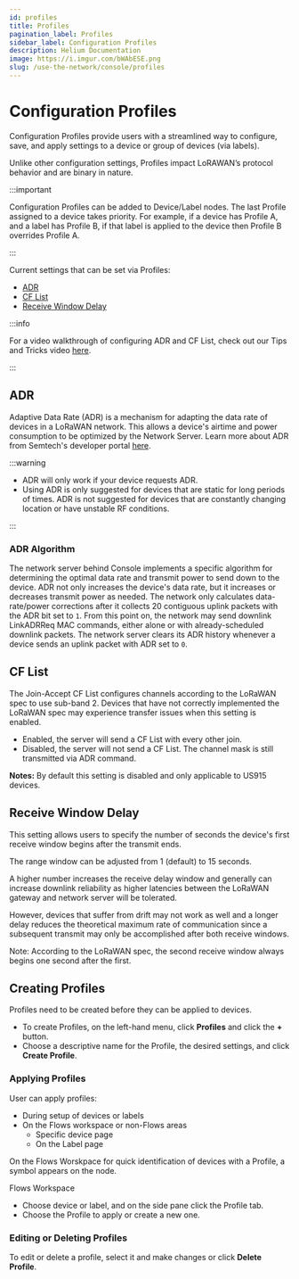 ```yaml
---
id: profiles
title: Profiles
pagination_label: Profiles
sidebar_label: Configuration Profiles
description: Helium Documentation
image: https://i.imgur.com/bWAbESE.png
slug: /use-the-network/console/profiles
---
```


# Configuration Profiles


Configuration Profiles provide users with a streamlined way to configure, save, and apply settings
to a device or group of devices (via labels).

Unlike other configuration settings, Profiles impact LoRAWAN’s protocol behavior and are binary in
nature.

:::important

Configuration Profiles can be added to Device/Label nodes. The last Profile assigned to a device
takes priority. For example, if a device has Profile A, and a label has Profile B, if that label is
applied to the device then Profile B overrides Profile A.

:::

Current settings that can be set via Profiles:

- [ADR](#adr)
- [CF List](#cf-list)
- [Receive Window Delay](#receive-window-delay)

:::info

For a video walkthrough of configuring ADR and CF List, check out our Tips and Tricks video
[here](https://youtu.be/xv8aM1oNIEs).

:::

## ADR

Adaptive Data Rate (ADR) is a mechanism for adapting the data rate of devices in a LoRaWAN network.
This allows a device's airtime and power consumption to be optimized by the Network Server. Learn
more about ADR from Semtech's developer portal
[here](https://lora-developers.semtech.com/library/tech-papers-and-guides/understanding-adr/).

:::warning

- ADR will only work if your device requests ADR.
- Using ADR is only suggested for devices that are static for long periods of times. ADR is not
  suggested for devices that are constantly changing location or have unstable RF conditions.

:::

### ADR Algorithm

The network server behind Console implements a specific algorithm for determining the optimal data
rate and transmit power to send down to the device. ADR not only increases the device's data rate,
but it increases or decreases transmit power as needed. The network only calculates data-rate/power
corrections after it collects 20 contiguous uplink packets with the ADR bit set to `1`. From this
point on, the network may send downlink LinkADRReq MAC commands, either alone or with
already-scheduled downlink packets. The network server clears its ADR history whenever a device
sends an uplink packet with ADR set to `0`.

## CF List

The Join-Accept CF List configures channels according to the LoRaWAN spec to use sub-band 2. Devices
that have not correctly implemented the LoRaWAN spec may experience transfer issues when this
setting is enabled.

- Enabled, the server will send a CF List with every other join.
- Disabled, the server will not send a CF List. The channel mask is still transmitted via ADR
  command.

**Notes:** By default this setting is disabled and only applicable to US915 devices.

## Receive Window Delay

This setting allows users to specify the number of seconds the device's first receive window begins
after the transmit ends.

The range window can be adjusted from 1 (default) to 15 seconds.

A higher number increases the receive delay window and generally can increase downlink reliability
as higher latencies between the LoRaWAN gateway and network server will be tolerated.

However, devices that suffer from drift may not work as well and a longer delay reduces the
theoretical maximum rate of communication since a subsequent transmit may only be accomplished after
both receive windows.

Note: According to the LoRaWAN spec, the second receive window always begins one second after the
first.

## Creating Profiles

Profiles need to be created before they can be applied to devices.

- To create Profiles, on the left-hand menu, click **Profiles** and click the **+** button.
- Choose a descriptive name for the Profile, the desired settings, and click **Create Profile**.

### Applying Profiles

User can apply profiles:

- During setup of devices or labels
- On the Flows workspace or non-Flows areas
  - Specific device page
  - On the Label page

On the Flows Worskpace for quick identification of devices with a Profile, a symbol appears on the
node.

Flows Workspace

- Choose device or label, and on the side pane click the Profile tab.
- Choose the Profile to apply or create a new one.

### Editing or Deleting Profiles

To edit or delete a profile, select it and make changes or click **Delete Profile**.

